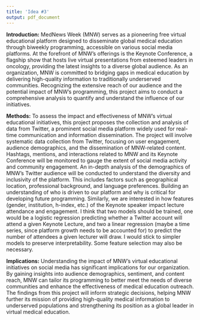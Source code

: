 ```yaml
---
title: 'Idea #3'
output: pdf_document
---
```


**Introduction:** MedNews Week (MNW) serves as a pioneering free virtual educational platform designed to disseminate global medical education through biweekly programming, accessible on various social media platforms. At the forefront of MNW's offerings is the Keynote Conference, a flagship show that hosts live virtual presentations from esteemed leaders in oncology, providing the latest insights to a diverse global audience. As an organization, MNW is committed to bridging gaps in medical education by delivering high-quality information to traditionally underserved communities. Recognizing the extensive reach of our audience and the potential impact of MNW's programming, this project aims to conduct a comprehensive analysis to quantify and understand the influence of our initiatives.

**Methods:** To assess the impact and effectiveness of MNW's virtual educational initiatives, this project proposes the collection and analysis of data from Twitter, a prominent social media platform widely used for real-time communication and information dissemination. The project will involve systematic data collection from Twitter, focusing on user engagement, audience demographics, and the dissemination of MNW-related content. Hashtags, mentions, and interactions related to MNW and its Keynote Conference will be monitored to gauge the extent of social media activity and community engagement. An in-depth analysis of the demographics of MNW's Twitter audience will be conducted to understand the diversity and inclusivity of the platform. This includes factors such as geographical location, professional background, and language preferences. Building an understanding of who is driven to our platform and why is critical for developing future programming. Similarly, we are interested in how features (gender, institution, h-index, etc.) of the Keynote speaker impact lecture attendance and engagement. I think that two models should be trained, one would be a logistic regression predicting whether a Twitter account will attend a given Keynote Lecture, and two a linear regression (maybe a time series, since platform growth needs to be accounted for) to predict the number of attendees a given lecturer will draw. I would stick to simpler models to preserve interpretability. Some feature selection may also be necessary.

**Implications:** Understanding the impact of MNW's virtual educational initiatives on social media has significant implications for our organization. By gaining insights into audience demographics, sentiment, and content reach, MNW can tailor its programming to better meet the needs of diverse communities and enhance the effectiveness of medical education outreach. The findings from this project will inform strategic decisions, helping MNW further its mission of providing high-quality medical information to underserved populations and strengthening its position as a global leader in virtual medical education.